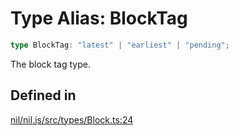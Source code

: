 # Type Alias: BlockTag

```ts
type BlockTag: "latest" | "earliest" | "pending";
```

The block tag type.

## Defined in

[nil/nil.js/src/types/Block.ts:24](https://github.com/NilFoundation/nil.js/blob/d8bba16997233f201c54e5c49ccea4dad0518b53/src/types/Block.ts#L24)
